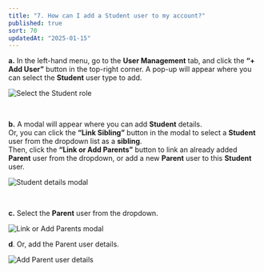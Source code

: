 ```yaml
---
title: "7. How can I add a Student user to my account?"
published: true
sort: 70
updatedAt: "2025-01-15"
---
```


**a.** In the left-hand menu, go to the **User Management** tab, and click the **“+ Add User”** button in the top-right
corner. A pop-up will appear where you can select the **Student** user type to add.

![Select the Student role](/help/2-7-1.jpg)

<br />

**b.** A modal will appear where you can add **Student** details.  
Or, you can click the **“Link Sibling”** button in the modal to select a **Student** user from the dropdown list as a **sibling**.  
Then, click the **“Link or Add Parents”** button to link an already added **Parent** user from the dropdown, or add a new **Parent** user to this **Student** user.

![Student details modal](/help/2-7-2.jpg)

<br />

**c.** Select the **Parent** user from the dropdown.

![Link or Add Parents modal](/help/2-7-3.jpg)

**d**. Or, add the Parent user details.

![Add Parent user details](/help/2-7-4.jpg)